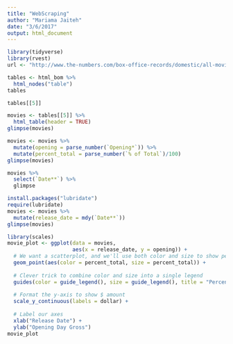 ```yaml
---
title: "WebScraping"
author: "Mariama Jaiteh"
date: "3/6/2017"
output: html_document
---
```


```r
library(tidyverse)
library(rvest)
url <- "http://www.the-numbers.com/box-office-records/domestic/all-movies/weekend/opening"

tables <- html_bom %>%
  html_nodes("table")
tables

tables[[5]]

```


```r
movies <- tables[[5]] %>%
  html_table(header = TRUE)
glimpse(movies)

```
```r
movies <- movies %>%
  mutate(opening = parse_number(`Opening*`)) %>%
  mutate(percent_total = parse_number(`% of Total`)/100)
glimpse(movies)
```

```r
movies %>%
  select(`Date**`) %>%
  glimpse

```

```r
install.packages("lubridate")
require(lubridate)
movies <- movies %>%
  mutate(release_date = mdy(`Date**`))
glimpse(movies)
```

```r
library(scales)
movie_plot <- ggplot(data = movies, 
                     aes(x = release_date, y = opening)) + 
  # We want a scatterplot, and we'll use both color and size to show percent_total
  geom_point(aes(color = percent_total, size = percent_total)) +
  
  # Clever trick to combine color and size into a single legend
  guides(color = guide_legend(), size = guide_legend(), title = "Percent Total") +
  
  # Format the y-axis to show $ amount
  scale_y_continuous(labels = dollar) +
  
  # Label our axes
  xlab("Release Date") +
  ylab("Opening Day Gross")
movie_plot
```

